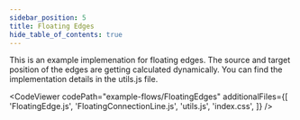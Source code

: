 ```yaml
---
sidebar_position: 5
title: Floating Edges
hide_table_of_contents: true
---
```



<ExampleLayout>
This is an example implemenation for floating edges. The source and target position of the edges are getting calculated dynamically. You can find the implementation details in the utils.js file.

<CodeViewer
  codePath="example-flows/FloatingEdges"
  additionalFiles={[
    'FloatingEdge.js',
    'FloatingConnectionLine.js',
    'utils.js',
    'index.css',
  ]}
/>
</ExampleLayout>

